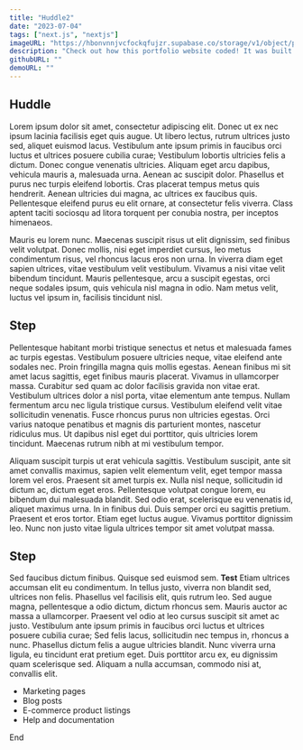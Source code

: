 ```yaml
---
title: "Huddle2"
date: "2023-07-04"
tags: ["next.js", "nextjs"]
imageURL: "https://hbonvnnjvcfockqfujzr.supabase.co/storage/v1/object/public/Huddle/main.png"
description: "Check out how this portfolio website coded! It was built using NextJS and TailwindCSS."
githubURL: ""
demoURL: ""
---
```


## Huddle

Lorem ipsum dolor sit amet, consectetur adipiscing elit. Donec ut ex nec ipsum lacinia facilisis eget quis augue. Ut libero lectus, rutrum ultrices justo sed, aliquet euismod lacus. Vestibulum ante ipsum primis in faucibus orci luctus et ultrices posuere cubilia curae; Vestibulum lobortis ultricies felis a dictum. Donec congue venenatis ultricies. Aliquam eget arcu dapibus, vehicula mauris a, malesuada urna. Aenean ac suscipit dolor. Phasellus et purus nec turpis eleifend lobortis. Cras placerat tempus metus quis hendrerit. Aenean ultricies dui magna, ac ultrices ex faucibus quis. Pellentesque eleifend purus eu elit ornare, at consectetur felis viverra. Class aptent taciti sociosqu ad litora torquent per conubia nostra, per inceptos himenaeos.

Mauris eu lorem nunc. Maecenas suscipit risus ut elit dignissim, sed finibus velit volutpat. Donec mollis, nisi eget imperdiet cursus, leo metus condimentum risus, vel rhoncus lacus eros non urna. In viverra diam eget sapien ultrices, vitae vestibulum velit vestibulum. Vivamus a nisi vitae velit bibendum tincidunt. Mauris pellentesque, arcu a suscipit egestas, orci neque sodales ipsum, quis vehicula nisl magna in odio. Nam metus velit, luctus vel ipsum in, facilisis tincidunt nisl.

## Step

Pellentesque habitant morbi tristique senectus et netus et malesuada fames ac turpis egestas. Vestibulum posuere ultricies neque, vitae eleifend ante sodales nec. Proin fringilla magna quis mollis egestas. Aenean finibus mi sit amet lacus sagittis, eget finibus mauris placerat. Vivamus in ullamcorper massa. Curabitur sed quam ac dolor facilisis gravida non vitae erat. Vestibulum ultrices dolor a nisl porta, vitae elementum ante tempus. Nullam fermentum arcu nec ligula tristique cursus. Vestibulum eleifend velit vitae sollicitudin venenatis. Fusce rhoncus purus non ultricies egestas. Orci varius natoque penatibus et magnis dis parturient montes, nascetur ridiculus mus. Ut dapibus nisl eget dui porttitor, quis ultricies lorem tincidunt. Maecenas rutrum nibh at mi vestibulum tempor.

Aliquam suscipit turpis ut erat vehicula sagittis. Vestibulum suscipit, ante sit amet convallis maximus, sapien velit elementum velit, eget tempor massa lorem vel eros. Praesent sit amet turpis ex. Nulla nisl neque, sollicitudin id dictum ac, dictum eget eros. Pellentesque volutpat congue lorem, eu bibendum dui malesuada blandit. Sed odio erat, scelerisque eu venenatis id, aliquet maximus urna. In in finibus dui. Duis semper orci eu sagittis pretium. Praesent et eros tortor. Etiam eget luctus augue. Vivamus porttitor dignissim leo. Nunc non justo vitae ligula ultrices tempor sit amet volutpat massa.

## Step

Sed faucibus dictum finibus. Quisque sed euismod sem. **Test** Etiam ultrices accumsan elit eu condimentum. In tellus justo, viverra non blandit sed, ultrices non felis. Phasellus vel facilisis elit, quis rutrum leo. Sed augue magna, pellentesque a odio dictum, dictum rhoncus sem. Mauris auctor ac massa a ullamcorper. Praesent vel odio at leo cursus suscipit sit amet ac justo. Vestibulum ante ipsum primis in faucibus orci luctus et ultrices posuere cubilia curae; Sed felis lacus, sollicitudin nec tempus in, rhoncus a nunc. Phasellus dictum felis a augue ultricies blandit. Nunc viverra urna ligula, eu tincidunt erat pretium eget. Duis porttitor arcu ex, eu dignissim quam scelerisque sed. Aliquam a nulla accumsan, commodo nisi at, convallis elit.

- Marketing pages
- Blog posts
- E-commerce product listings
- Help and documentation

End
